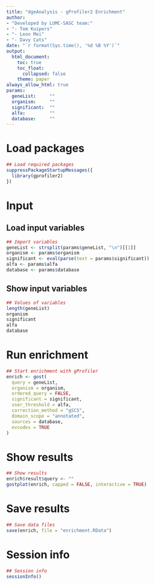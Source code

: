 ```yaml
---
title: "dgeAnalysis - gProfiler2 Enrichment"
author:
- "Developed by LUMC-SASC team:"
- "- Tom Kuipers"
- "- Leon Mei"
- "- Davy Cats"
date: "`r format(Sys.time(), '%d %B %Y')`"
output:
  html_document:
    toc: true
    toc_float:
      collapsed: false
    theme: paper
always_allow_html: true
params:
  geneList:     ""
  organism:     ""
  significant:  ""
  alfa:         ""
  database:     ""
---
```



# Load packages

```r

## Load required packages
suppressPackageStartupMessages({
  library(gprofiler2)
})

```


# Input
## Load input variables

```r

## Import variables
geneList <- strsplit(params$geneList, "\n")[[1]]
organism <- params$organism
significant <- eval(parse(text = params$significant))
alfa <- params$alfa
database <- params$database

```


## Show input variables

```r

## Values of variables
length(geneList)
organism
significant
alfa
database

```


# Run enrichment

```r

## Start enrichment with gProfiler
enrich <- gost(
  query = geneList,
  organism = organism,
  ordered_query = FALSE,
  significant = significant,
  user_threshold = alfa,
  correction_method = "gSCS",
  domain_scope = "annotated",
  sources = database,
  evcodes = TRUE
)

```


# Show results

```r

## Show results
enrich$result$query <- ""
gostplot(enrich, capped = FALSE, interactive = TRUE)

```


# Save results

```r

## Save data files
save(enrich, file = "enrichment.RData")

```


# Session info

```r

## Session info
sessionInfo()

```
